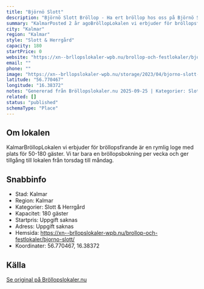 ```yaml
---
title: "Björnö Slott"
description: "Björnö Slott Bröllop - Ha ert bröllop hos oss på Björnö Slott. Se vår fina Bröllopslokal. Skicka gärna en förfrågan så hjälper vi Er!"
summary: "KalmarPosted 2 år agoBröllopLokalen vi erbjuder för bröllopsfirande är en rymlig loge med plats för 50-180 gäster. Vi tar bara en bröllopsbokning per vecka och ger tillgång till lokalen från torsdag…"
city: "Kalmar"
region: "Kalmar"
style: "Slott & Herrgård"
capacity: 180
startPrice: 0
website: "https://xn--brllopslokaler-wpb.nu/brollop-och-festlokaler/bjorno-slott/"
email: ""
phone: ""
image: "https://xn--brllopslokaler-wpb.nu/storage/2023/04/bjorno-slott-brolop-kalmar-_Custom_.webp"
latitude: "56.770467"
longitude: "16.38372"
notes: "Genererad från Bröllopslokaler.nu 2025-09-25 | Kategorier: Slott & Herrgård"
related: []
status: "published"
schemaType: "Place"
---
```


## Om lokalen

KalmarBröllopLokalen vi erbjuder för bröllopsfirande är en rymlig loge med plats för 50-180 gäster. Vi tar bara en bröllopsbokning per vecka och ger tillgång till lokalen från torsdag till måndag.

## Snabbinfo

- Stad: Kalmar
- Region: Kalmar
- Kategorier: Slott & Herrgård
- Kapacitet: 180 gäster
- Startpris: Uppgift saknas
- Adress: Uppgift saknas
- Hemsida: https://xn--brllopslokaler-wpb.nu/brollop-och-festlokaler/bjorno-slott/
- Koordinater: 56.770467, 16.38372

## Källa

[Se original på Bröllopslokaler.nu](https://xn--brllopslokaler-wpb.nu/brollop-och-festlokaler/bjorno-slott/)
